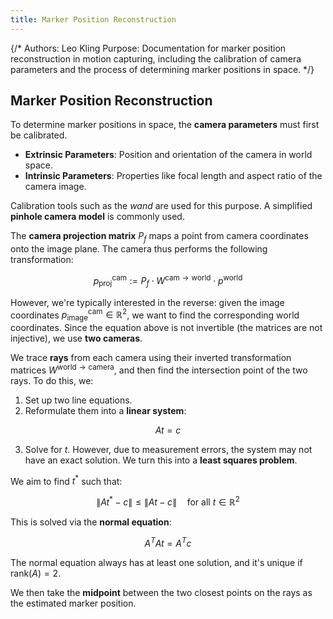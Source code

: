 ```yaml
---
title: Marker Position Reconstruction
---
```


{/*
Authors: Leo Kling
Purpose: Documentation for marker position reconstruction in motion capturing, including the calibration of camera parameters and the process of determining marker positions in space.
*/}

## Marker Position Reconstruction

To determine marker positions in space, the **camera parameters** must first be calibrated.

* **Extrinsic Parameters**: Position and orientation of the camera in world space.
* **Intrinsic Parameters**: Properties like focal length and aspect ratio of the camera image.

Calibration tools such as the *wand* are used for this purpose. A simplified **pinhole camera model** is commonly used.

The **camera projection matrix** $P_f$ maps a point from camera coordinates onto the image plane. The camera thus performs the following transformation:

$$
p_{\text{proj}}^{\text{cam}} := P_f \cdot W^{\text{cam} \rightarrow \text{world}} \cdot p^{\text{world}}
$$

However, we're typically interested in the reverse: given the image coordinates $p_{\text{image}}^{\text{cam}} \in \mathbb{R}^2$, we want to find the corresponding world coordinates. Since the equation above is not invertible (the matrices are not injective), we use **two cameras**.

We trace **rays** from each camera using their inverted transformation matrices $W^{\text{world} \rightarrow \text{camera}}$, and then find the intersection point of the two rays. To do this, we:

1. Set up two line equations.
2. Reformulate them into a **linear system**:

$$
A t = c
$$

3. Solve for $t$. However, due to measurement errors, the system may not have an exact solution. We turn this into a **least squares problem**.

We aim to find $t^\ast$ such that:

$$
\| A t^\ast - c \| \leq \| A t - c \| \quad \text{for all } t \in \mathbb{R}^2
$$

This is solved via the **normal equation**:

$$
A^T A t = A^T c
$$

The normal equation always has at least one solution, and it's unique if $\text{rank}(A) = 2$.

We then take the **midpoint** between the two closest points on the rays as the estimated marker position.
